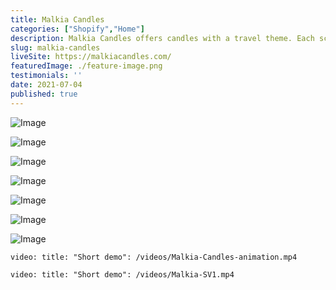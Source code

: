 ```yaml
---
title: Malkia Candles
categories: ["Shopify","Home"]
description: Malkia Candles offers candles with a travel theme. Each scent connects to a specific place in the world. This website was designed by the team at <a href="https://www.pimprestondesigns.com/" target="_blank">Pim Preston Designs</a>, and built by myself. Some unique elements of this website include the colours and graphics unique to each product page to help link the candle to a specific scent and location. For example, each product page has a unique colour, passport stamp image noting the scent location, unique fragrance descriptions and unique imagery including maps and ‘polaroids’. Since all product pages follow the same template, unique product pages required a developer that specializes in Shopify development. This website was beautiful and I was excited to make the most of Shopify’s metafields feature.
slug: malkia-candles
liveSite: https://malkiacandles.com/
featuredImage: ./feature-image.png
testimonials: ''
date: 2021-07-04
published: true
---
```


![Image](./feature-image.png)

![Image](./Malkia-Mockup-2.png)

![Image](./Malkia-mockup-3.png)

![Image](./Malkia-mockup-4.png)

![Image](./Malkia-mockup-5.png)

![Image](./Malkia-mockup-6.png)

![Image](./Malkia-mockup-7.png)

`video: title: "Short demo": /videos/Malkia-Candles-animation.mp4`

`video: title: "Short demo": /videos/Malkia-SV1.mp4`